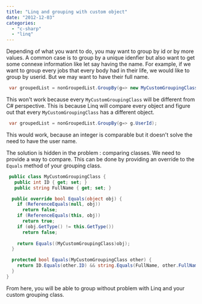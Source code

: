 ```yaml
---
title: "Linq and grouping with custom object"
date: "2012-12-03"
categories: 
  - "c-sharp"
  - "linq"
---
```


Depending of what you want to do, you may want to group by id or by more values. A common case is to group by a unique idenfier but also want to get some connexe information like let say having the name. For example, if we want to group every jobs that every body had in their life, we would like to group by userid. But we may want to have their full name.


```csharp
 var groupedList = nonGroupedList.GroupBy(g=> new MyCustomGroupingClass(g.UserId, g.UserFullName)); 
```

This won't work because every `MyCustomGroupingClass` will be different from C\# perspective. This is because Linq will compare every object and figure out that every `MyCustomGroupingClass` has a different object.


```csharp
 var groupedList = nonGroupedList.GroupBy(g=> g.UserId); 
```

This would work, because an integer is comparable but it doesn't solve the need to have the user name.

The solution is hidden in the problem : comparing classes. We need to provide a way to compare. This can be done by providing an override to the `Equals` method of your grouping class.


```csharp
 public class MyCustomGroupingClass { 
   public int ID { get; set; } 
   public string FullName { get; set; }

  public override bool Equals(object obj) { 
    if (ReferenceEquals(null, obj)) 
      return false; 
    if (ReferenceEquals(this, obj)) 
      return true; 
    if (obj.GetType() != this.GetType()) 
      return false; 
    
    return Equals((MyCustomGroupingClass)obj); 
  } 

  protected bool Equals(MyCustomGroupingClass other) { 
    return ID.Equals(other.ID) && string.Equals(FullName, other.FullName); 
  }
} 
```

From here, you will be able to group without problem with Linq and your custom grouping class.
